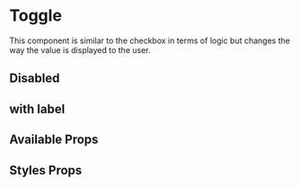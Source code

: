 
<Meta title="Components | Toggle" />

# Toggle

This component is similar to the checkbox in terms of logic but changes the way the value is displayed to the user.

<Preview>
  <Story name="Toggle">
    <ToggleStory />
  </Story>
</Preview>

## Disabled

<Preview>
  <Story name="Toggle disabled">
    <ToggleStoryDisabled />
  </Story>
</Preview>


## with label

<Preview>
  <Story name="Toggle label">
    <ToggleStoryLabel />
  </Story>
</Preview>

## Available Props

<ToggleProps />

## Styles Props

<ToggleStyles />
